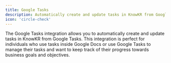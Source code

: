 ```yaml
---
title: Google Tasks
description: Automatically create and update tasks in KnowKR from Google Tasks.
icon: 'circle-check'
---
```



The Google Tasks integration allows you to automatically create and update tasks in KnowKR from Google Tasks.
This integration is perfect for individuals who use tasks inside Google Docs or use Google Tasks to manage their tasks and want to keep track of their progress towards business goals and objectives.

<TasksIntegration title="Google Tasks" />